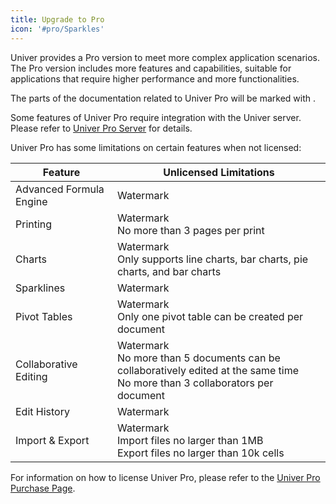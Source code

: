 ```yaml
---
title: Upgrade to Pro
icon: '#pro/Sparkles'
---
```



Univer provides a Pro version to meet more complex application scenarios. The Pro version includes more features and capabilities, suitable for applications that require higher performance and more functionalities.

The parts of the documentation related to Univer Pro will be marked with <IconWrapper className="inline-flex" type="pro" size="sm" icon={null} />.

Some features of Univer Pro require integration with the Univer server. Please refer to [Univer Pro Server](/en-US/guides/pro/server) for details.

Univer Pro has some limitations on certain features when not licensed:

| Feature | Unlicensed Limitations |
| --- | --- |
| Advanced Formula Engine | Watermark |
| Printing | Watermark<br />No more than 3 pages per print |
| Charts | Watermark<br />Only supports line charts, bar charts, pie charts, and bar charts |
| Sparklines | Watermark |
| Pivot Tables | Watermark<br />Only one pivot table can be created per document |
| Collaborative Editing | Watermark<br />No more than 5 documents can be collaboratively edited at the same time<br />No more than 3 collaborators per document |
| Edit History | Watermark |
| Import & Export | Watermark<br />Import files no larger than 1MB<br />Export files no larger than 10k cells |

For information on how to license Univer Pro, please refer to the [Univer Pro Purchase Page](https://univer.ai/en-US/pricing).
